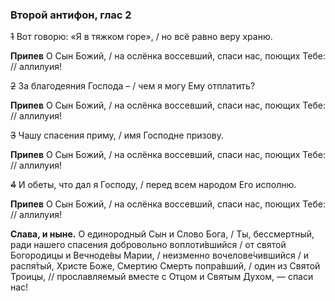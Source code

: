 ### Второй антифон, глас 2

~~1~~ Вот говорю: «Я в тяжком горе», / но всё равно веру храню.

**Припев** О Сын Божий, / на ослёнка воссевший, спаси нас, поющих Тебе: // аллилуия!

~~2~~ За благодеяния Господа – / чем я могу Ему отплатить?

**Припев** О Сын Божий, / на ослёнка воссевший, спаси нас, поющих Тебе: // аллилуия!

~~3~~ Чашу спасения приму, / имя Господне призову.

**Припев** О Сын Божий, / на ослёнка воссевший, спаси нас, поющих Тебе: // аллилуия!

~~4~~ И обеты, что дал я Господу, / перед всем народом Его исполню.

**Припев** О Сын Божий, / на ослёнка воссевший, спаси нас, поющих Тебе: // аллилуия!

**Слава, и ныне.** О единородный Сын и Слово Бога, / Ты, бессмертный, ради нашего спасения добровольно воплоти́вшийся / от святой Богородицы и Вечноде́вы Марии, /  неизменно вочелове́чившийся / и распя́тый, Христе Боже, Смертию Смерть попра́вший, / один из Святой Троицы, // прославляемый вместе с Отцом и Святым Духом, — спаси нас!
